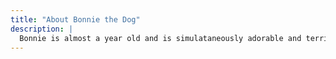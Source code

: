 ```yaml
---
title: "About Bonnie the Dog"
description: |
  Bonnie is almost a year old and is simulataneously adorable and terrifyingly ferocious sometimes.
---
```


